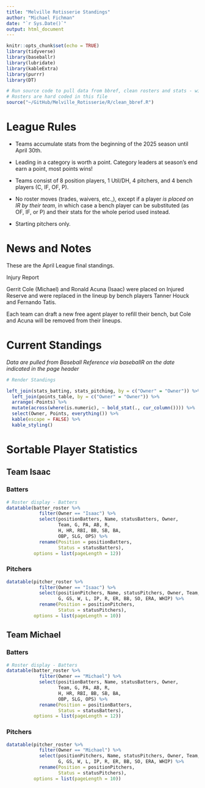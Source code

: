```yaml
---
title: "Melville Rotisserie Standings"
author: "Michael Fichman"
date: "`r Sys.Date()`"
output: html_document
---
```


```r
knitr::opts_chunk$set(echo = TRUE)
library(tidyverse)
library(baseballr)
library(lubridate)
library(kableExtra)
library(purrr)
library(DT)

# Run source code to pull data from bbref, clean rosters and stats - will run to present day by calling Sys.Date()
# Rosters are hard coded in this file
source("~/GitHub/Melville_Rotisserie/R/clean_bbref.R")
```

# League Rules

- Teams accumulate stats from the beginning of the 2025 season until April 30th.

- Leading in a category is worth a point. Category leaders at season's end earn a point, most points wins!

- Teams consist of 8 position players, 1 Util/DH, 4 pitchers, and 4 bench players (C, IF, OF, P).

- No roster moves (trades, waivers, etc.,), except if a player *is placed on IR by their team*, in which case a bench player can be substituted (as OF, IF, or P) and their stats for the whole period used instead.

- Starting pitchers only.

# News and Notes

These are the April League final standings.

Injury Report

Gerrit Cole (Michael) and Ronald Acuna (Isaac) were placed on Injured Reserve and were replaced in the lineup by bench players Tanner Houck and Fernando Tatis.

Each team can draft a new free agent player to refill their bench, but Cole and Acuna will be removed from their lineups.

# Current Standings

*Data are pulled from Baseball Reference via baseballR on the date indicated in the page header*

```r
# Render Standings

left_join(stats_batting, stats_pitching, by = c("Owner" = "Owner")) %>%
  left_join(points_table, by = c("Owner" = "Owner")) %>%
  arrange(-Points) %>%
  mutate(across(where(is.numeric), ~ bold_stat(., cur_column()))) %>%
  select(Owner, Points, everything()) %>%
  kable(escape = FALSE) %>%
  kable_styling()

```

# Sortable Player Statistics



## Team Isaac

### Batters

```r
# Roster display - Batters
datatable(batter_roster %>%
            filter(Owner == "Isaac") %>%
            select(positionBatters, Name, statusBatters, Owner, 
                   Team, G, PA, AB, R, 
                   H, HR, RBI, BB, SB, BA, 
                   OBP, SLG, OPS) %>%
            rename(Position = positionBatters,
                   Status = statusBatters), 
          options = list(pageLength = 12))

```


### Pitchers

```r
datatable(pitcher_roster %>%
            filter(Owner == "Isaac") %>%
            select(positionPitchers, Name, statusPitchers, Owner, Team,
                   G, GS, W, L, IP, R, ER, BB, SO, ERA, WHIP) %>%
            rename(Position = positionPitchers,
                   Status = statusPitchers), 
          options = list(pageLength = 10))

```

## Team Michael

### Batters

```r
# Roster display - Batters
datatable(batter_roster %>%
            filter(Owner == "Michael") %>%
            select(positionBatters, Name, statusBatters, Owner, 
                   Team, G, PA, AB, R, 
                   H, HR, RBI, BB, SB, BA, 
                   OBP, SLG, OPS) %>%
            rename(Position = positionBatters,
                   Status = statusBatters), 
          options = list(pageLength = 12))

```


### Pitchers

```r
datatable(pitcher_roster %>%
            filter(Owner == "Michael") %>%
            select(positionPitchers, Name, statusPitchers, Owner, Team,
                   G, GS, W, L, IP, R, ER, BB, SO, ERA, WHIP) %>%
            rename(Position = positionPitchers,
                   Status = statusPitchers), 
          options = list(pageLength = 10))

```
